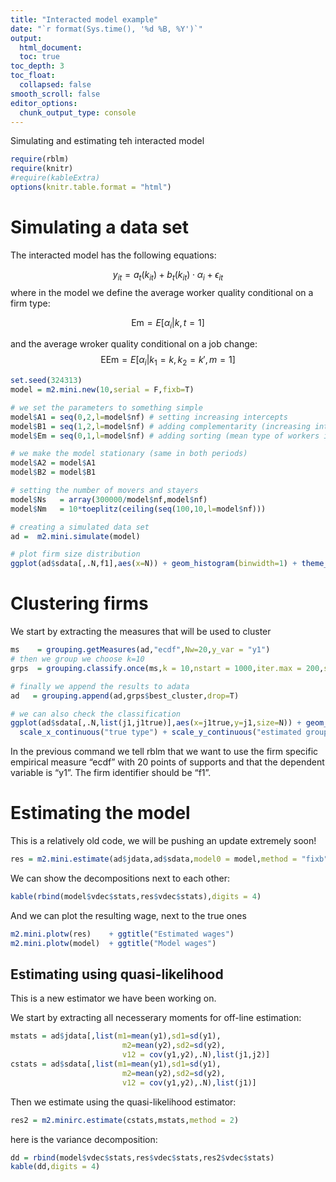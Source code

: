 ```yaml
---
title: "Interacted model example"
date: "`r format(Sys.time(), '%d %B, %Y')`"
output:
  html_document:
  toc: true
toc_depth: 3
toc_float:
  collapsed: false
smooth_scroll: false
editor_options:
  chunk_output_type: console
---
```


Simulating and estimating teh interacted model

```r
require(rblm)
require(knitr)
#require(kableExtra)
options(knitr.table.format = "html") 
```


# Simulating a data set

The interacted model has the following equations:

$$  y_{it} = a_t(k_{it}) + b_t(k_{it}) \cdot \alpha_i + \epsilon_{it}$$
where in the model we define the average worker quality conditional on a firm type:

$$ \text{Em} =  E[ \alpha_i |k,t=1  ]  $$

and the average wroker quality conditional on a job change:
$$ \text{EEm} =  E[ \alpha_i |k_1{=}k,k_2{=}k',m{=}1  ]  $$


```r
set.seed(324313)
model = m2.mini.new(10,serial = F,fixb=T)

# we set the parameters to something simple
model$A1 = seq(0,2,l=model$nf) # setting increasing intercepts
model$B1 = seq(1,2,l=model$nf) # adding complementarity (increasing interactions)
model$Em = seq(0,1,l=model$nf) # adding sorting (mean type of workers is increasing in k)

# we make the model stationary (same in both periods)
model$A2 = model$A1
model$B2 = model$B1

# setting the number of movers and stayers 
model$Ns   = array(300000/model$nf,model$nf)
model$Nm   = 10*toeplitz(ceiling(seq(100,10,l=model$nf)))

# creating a simulated data set
ad =  m2.mini.simulate(model)

# plot firm size distribution
ggplot(ad$sdata[,.N,f1],aes(x=N)) + geom_histogram(binwidth=1) + theme_bw()

```

# Clustering firms 

We start by extracting the measures that will be used to cluster
```r
ms    = grouping.getMeasures(ad,"ecdf",Nw=20,y_var = "y1")
# then we group we choose k=10
grps  = grouping.classify.once(ms,k = 10,nstart = 1000,iter.max = 200,step=250)

# finally we append the results to adata
ad   = grouping.append(ad,grps$best_cluster,drop=T)

# we can also check the classification
ggplot(ad$sdata[,.N,list(j1,j1true)],aes(x=j1true,y=j1,size=N)) + geom_point() + theme_bw() +
  scale_x_continuous("true type") + scale_y_continuous("estimated group")
```

In the previous command we tell rblm that we want to use the firm
specific empirical measure "ecdf" with 20 points of supports and that
the dependent variable is "y1". The firm identifier should be "f1".

# Estimating the model 

This is a relatively old code, we will be pushing an update extremely soon!

```r
res = m2.mini.estimate(ad$jdata,ad$sdata,model0 = model,method = "fixb",bigk = 1)
```

We can show the decompositions next to each other:

```r
kable(rbind(model$vdec$stats,res$vdec$stats),digits = 4) 
```


And we can plot the resulting wage, next to the true ones

```r
m2.mini.plotw(res)    + ggtitle("Estimated wages")
m2.mini.plotw(model)  + ggtitle("Model wages")
```

## Estimating using quasi-likelihood

This is a new estimator we have been working on.

We start by extracting all necesserary moments for off-line estimation:

```r
mstats = ad$jdata[,list(m1=mean(y1),sd1=sd(y1),
                         m2=mean(y2),sd2=sd(y2),
                         v12 = cov(y1,y2),.N),list(j1,j2)]
cstats = ad$sdata[,list(m1=mean(y1),sd1=sd(y1),
                         m2=mean(y2),sd2=sd(y2),
                         v12 = cov(y1,y2),.N),list(j1)]
```

Then we estimate using the quasi-likelihood estimator:
```r
res2 = m2.minirc.estimate(cstats,mstats,method = 2)
```

here is the variance decomposition:

```r
dd = rbind(model$vdec$stats,res$vdec$stats,res2$vdec$stats)
kable(dd,digits = 4) 
```

